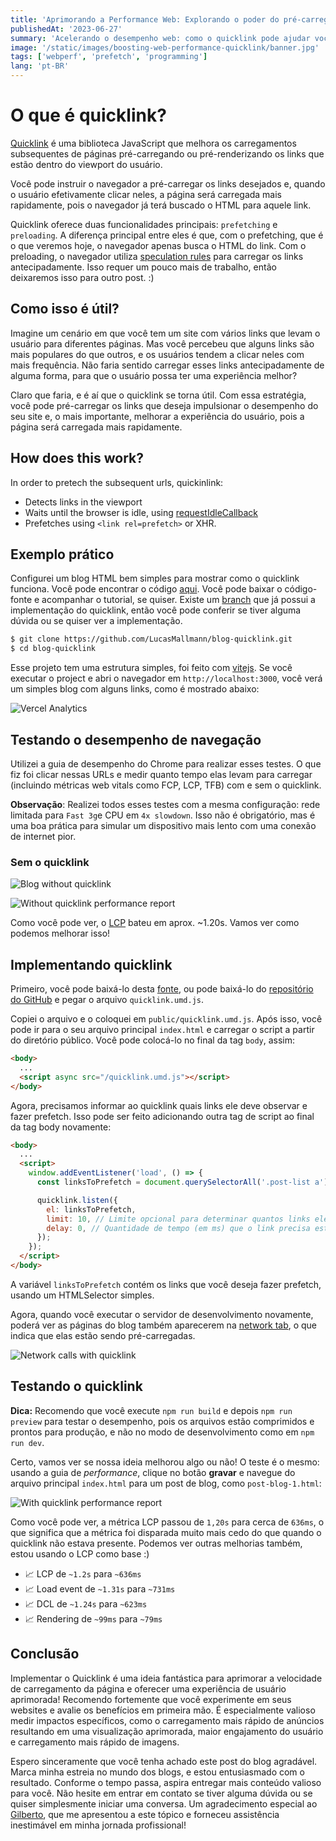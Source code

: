 ```yaml
---
title: 'Aprimorando a Performance Web: Explorando o poder do pré-carregamento com o quicklink'
publishedAt: '2023-06-27'
summary: 'Acelerando o desempenho web: como o quicklink pode ajudar você a pré-carregar links, melhorar a experiência do usuário e carregar conteúdo mais rapidamente?'
image: '/static/images/boosting-web-performance-quicklink/banner.jpg'
tags: ['webperf', 'prefetch', 'programming']
lang: 'pt-BR'
---
```


# O que é quicklink?

[Quicklink](https://github.com/GoogleChromeLabs/quicklink) é uma biblioteca JavaScript que melhora os carregamentos subsequentes de páginas pré-carregando ou pré-renderizando os links que estão dentro do viewport do usuário.

Você pode instruir o navegador a pré-carregar os links desejados e, quando o usuário efetivamente clicar neles, a página será carregada mais rapidamente, pois o navegador já terá buscado o HTML para aquele link.

Quicklink oferece duas funcionalidades principais: `prefetching` e `preloading`. A diferença principal entre eles é que, com o prefetching, que é o que veremos hoje, o navegador apenas busca o HTML do link. Com o preloading, o navegador utiliza [speculation rules](https://github.com/WICG/nav-speculation/blob/main/triggers.md) para carregar os links antecipadamente. Isso requer um pouco mais de trabalho, então deixaremos isso para outro post. :)

## Como isso é útil?

Imagine um cenário em que você tem um site com vários links
que levam o usuário para diferentes páginas. Mas você percebeu que
alguns links são mais populares do que outros, e os usuários tendem a clicar neles com mais frequência.
Não faria sentido carregar esses links antecipadamente de alguma forma, para que o
usuário possa ter uma experiência melhor?

Claro que faria, e é aí que o quicklink se torna útil.
Com essa estratégia, você pode pré-carregar os links que deseja impulsionar
o desempenho do seu site e, o mais importante, melhorar a experiência do usuário, pois a página será
carregada mais rapidamente.

## How does this work?

In order to pretech the subsequent urls, quickinlink:

- Detects links in the viewport
- Waits until the browser is idle, using [requestIdleCallback](https://developer.mozilla.org/en-US/docs/Web/API/Window/requestIdleCallback)
- Prefetches using `<link rel=prefetch>` or XHR.

## Exemplo prático

Configurei um blog HTML bem simples para mostrar como o quicklink funciona. Você pode encontrar o código [aqui](https://github.com/LucasMallmann/blog-quicklink).
Você pode baixar o código-fonte e acompanhar o tutorial, se quiser. Existe um [branch](https://github.com/LucasMallmann/blog-quicklink/tree/quicklink) que já
possui a implementação do quicklink, então você pode conferir se tiver alguma dúvida ou se quiser ver a implementação.

```bash
$ git clone https://github.com/LucasMallmann/blog-quicklink.git
$ cd blog-quicklink
```

Esse projeto tem uma estrutura simples, foi feito com [vitejs](https://vitejs.dev/). Se você executar o project e abri o navegador em `http://localhost:3000`, você verá um simples blog com alguns links, como é mostrado abaixo:

<Image
  alt="Vercel Analytics"
  src="/static/images/boosting-web-performance-quicklink/sample-blog.png"
  width={672}
  height={300}
/>

## Testando o desempenho de navegação

Utilizei a guia de desempenho do Chrome para realizar esses testes. O que fiz foi clicar nessas URLs e medir quanto tempo elas levam para carregar (incluindo métricas web vitals como FCP, LCP, TFB) com e sem o quicklink.

**Observação**: Realizei todos esses testes com a mesma configuração: rede limitada para `Fast 3g`e CPU em `4x slowdown`. Isso não é obrigatório, mas é uma boa prática para simular um dispositivo mais lento com uma conexão de internet pior.

### Sem o quicklink

<Image
  alt="Blog without quicklink"
  src="/static/images/boosting-web-performance-quicklink/without-quicklink.gif"
  width={672}
  height={300}
  quality={100}
/>

<Image
  alt="Without quicklink performance report"
  src="/static/images/boosting-web-performance-quicklink/without-quicklink-report.png"
  width={672}
  height={300}
  quality={100}
/>

Como você pode ver, o [LCP](https://web.dev/lcp/) bateu em aprox. ~1.20s. Vamos ver como podemos melhorar isso!

## Implementando quicklink

Primeiro, você pode baixá-lo desta [fonte](https://unpkg.com/quicklink@2.3.0/dist/quicklink.umd.js), ou pode baixá-lo do [repositório do GitHub](https://github.com/GoogleChromeLabs/quicklink) e pegar o arquivo `quicklink.umd.js`.

Copiei o arquivo e o coloquei em `public/quicklink.umd.js`. Após isso, você pode ir para o seu arquivo principal `index.html` e carregar o script a partir do diretório público. Você pode colocá-lo no final da tag `body`, assim:

```html
<body>
  ...
  <script async src="/quicklink.umd.js"></script>
</body>
```

Agora, precisamos informar ao quicklink quais links ele deve observar e fazer prefetch. Isso pode ser feito adicionando outra tag de script ao final da tag body novamente:

```html
<body>
  ...
  <script>
    window.addEventListener('load', () => {
      const linksToPrefetch = document.querySelectorAll('.post-list a');

      quicklink.listen({
        el: linksToPrefetch,
        limit: 10, // Limite opcional para determinar quantos links ele irá fazer o prefetch
        delay: 0, // Quantidade de tempo (em ms) que o link precisa estar dentro do viewport do usuário para que seja pré-carregado
      });
    });
  </script>
</body>
```

A variável `linksToPrefetch` contém os links que você deseja fazer prefetch, usando um HTMLSelector simples.

Agora, quando você executar o servidor de desenvolvimento novamente, poderá ver as páginas do blog também aparecerem na [network tab](https://developer.chrome.com/docs/devtools/network/), o que indica que elas estão sendo pré-carregadas.

<Image
  alt="Network calls with quicklink"
  src="/static/images/boosting-web-performance-quicklink/network-with-quicklink.png"
  width={672}
  height={300}
  quality={100}
/>

## Testando o quicklink

**Dica:** Recomendo que você execute `npm run build` e depois `npm run preview` para testar o desempenho, pois os arquivos estão comprimidos e prontos para produção, e não no modo de desenvolvimento como em `npm run dev`.

Certo, vamos ver se nossa ideia melhorou algo ou não! O teste é o mesmo: usando a guia de _performance_, clique no botão **gravar** e navegue do arquivo principal `index.html` para um post de blog, como `post-blog-1.html`:

<Image
  alt="With quicklink performance report"
  src="/static/images/boosting-web-performance-quicklink/with-quicklink-report.png"
  width={672}
  height={300}
  quality={100}
/>

Como você pode ver, a métrica LCP passou de `1,20s` para cerca de `636ms`, o que significa que a métrica foi disparada muito mais cedo do que quando o quicklink não estava presente. Podemos ver outras melhorias também, estou usando o LCP como base :)

- 📈 LCP de `~1.2s` para `~636ms`
- 📈 Load event de `~1.31s` para `~731ms`
- 📈 DCL de `~1.24s` para `~623ms`
- 📈 Rendering de `~99ms` para `~79ms`

## Conclusão

Implementar o Quicklink é uma ideia fantástica para aprimorar a velocidade de carregamento da página e oferecer uma experiência de usuário aprimorada! Recomendo fortemente que você experimente em seus websites e avalie os benefícios em primeira mão. É especialmente valioso medir impactos específicos, como o carregamento mais rápido de anúncios resultando em uma visualização aprimorada, maior engajamento do usuário e carregamento mais rápido de imagens.

Espero sinceramente que você tenha achado este post do blog agradável. Marca minha estreia no mundo dos blogs, e estou entusiasmado com o resultado. Conforme o tempo passa, aspira entregar mais conteúdo valioso para você. Não hesite em entrar em contato se tiver alguma dúvida ou se quiser simplesmente iniciar uma conversa. Um agradecimento especial ao [Gilberto](https://twitter.com/gilberto_cocchi), que me apresentou a este tópico e forneceu assistência inestimável em minha jornada profissional!
